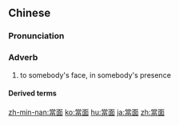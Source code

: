 {{also|当面}}
==Chinese==
{{zh-forms|s=当面}}

===Pronunciation===
{{zh-pron
|m=dāngmiàn
|c=dong1 min6,dong1 min6-2
|h=pfs=tông-mien
|mn=qz,tw,xm,zz:tng-bīn
|cat=adv
}}

===Adverb===
{{zh-adv}}

# to somebody's face, in somebody's presence

====Derived terms====
{{zh-der|面談}}

{{zh-cat|Intermediate}}

[[zh-min-nan:當面]]
[[ko:當面]]
[[hu:當面]]
[[ja:當面]]
[[zh:當面]]